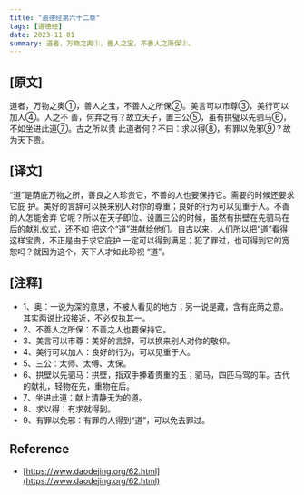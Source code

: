 ```yaml
---
title: "道德经第六十二章"
tags: [道德经]
date: 2023-11-01
summary: 道者，万物之奥①，善人之宝，不善人之所保②。
---
```


## [原文]

道者，万物之奥①，善人之宝，不善人之所保②。美言可以市尊③，美行可以加人④。人之不
善，何弃之有？故立天子，置三公⑤，虽有拱璧以先驷马⑥，不如坐进此道⑦。古之所以贵
此道者何？不曰：求以得⑧，有罪以免邪⑨？故为天下贵。

## [译文]

“道”是荫庇万物之所，善良之人珍贵它，不善的人也要保持它。需要的时候还要求它庇
护。美好的言辞可以换来别人对你的尊重；良好的行为可以见重于人。不善的人怎能舍弃
它呢？所以在天子即位、设置三公的时候，虽然有拱壁在先驷马在后的献礼仪式，还不如
把这个“道”进献给他们。自古以来，人们所以把“道”看得这样宝贵，不正是由于求它庇护
一定可以得到满足；犯了罪过，也可得到它的宽恕吗？就因为这个，天下人才如此珍视
“道”。

## [注释]

- 1、奥：一说为深的意思，不被人看见的地方；另一说是藏，含有庇荫之意。其实两说比较接近，不必仅执其一。
- 2、不善人之所保：不善之人也要保持它。
- 3、美言可以市尊：美好的言辞，可以换来别人对你的敬仰。
- 4、美行可以加人：良好的行为，可以见重于人。
- 5、三公：太师、太傅、太保。
- 6、拱壁以先驷马：拱壁，指双手捧着贵重的玉；驷马，四匹马驾的车。古代的献礼，轻物在先，重物在后。
- 7、坐进此道：献上清静无为的道。
- 8、求以得：有求就得到。
- 9、有罪以免邪：有罪的人得到“道”，可以免去罪过。

## Reference

- [https://www.daodejing.org/62.html](https://www.daodejing.org/62.html)